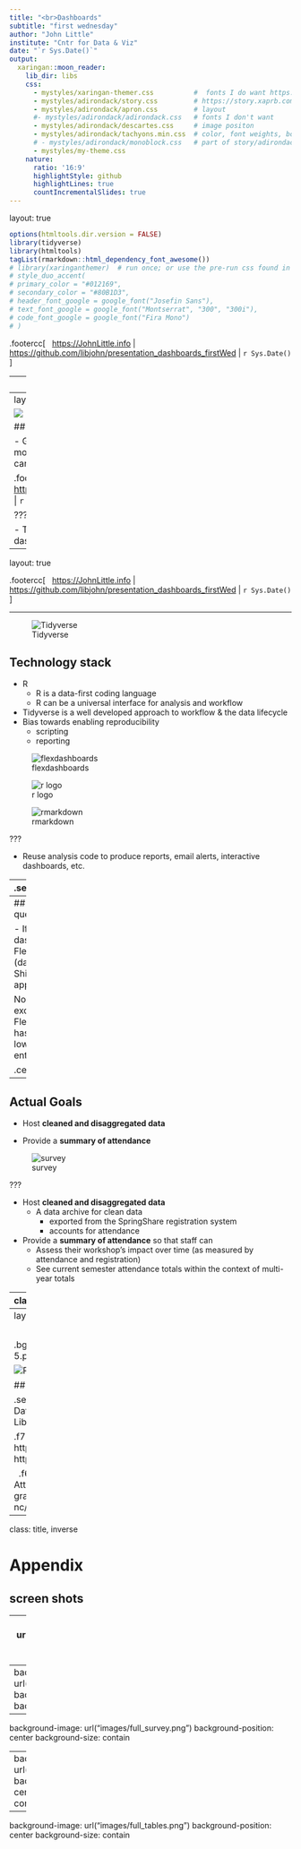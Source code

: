 ```yaml
---
title: "<br>Dashboards"
subtitle: "first wednesday"
author: "John Little"
institute: "Cntr for Data & Viz"
date: "`r Sys.Date()`"
output:
  xaringan::moon_reader:
    lib_dir: libs    
    css:
      - mystyles/xaringan-themer.css          #  fonts I do want https://pkg.garrickadenbuie.com/xaringanthemer/articles/xaringanthemer.html
      - mystyles/adirondack/story.css         # https://story.xaprb.com/slides/adirondack/
      - mystyles/adirondack/apron.css         # layout 
      #- mystyles/adirondack/adirondack.css   # fonts I don't want
      - mystyles/adirondack/descartes.css     # image positon 
      - mystyles/adirondack/tachyons.min.css  # color, font weights, boxes
      # - mystyles/adirondack/monoblock.css   # part of story/adirondack
      - mystyles/my-theme.css
    nature:
      ratio: '16:9'
      highlightStyle: github
      highlightLines: true
      countIncrementalSlides: true
---
```


layout: true

```r
options(htmltools.dir.version = FALSE)
library(tidyverse)
library(htmltools)
tagList(rmarkdown::html_dependency_font_awesome())
# library(xaringanthemer)  # run once; or use the pre-run css found in mystyles (xaringan-themer.css)
# style_duo_accent(
# primary_color = "#012169",
# secondary_color = "#80B1D3",
# header_font_google = google_font("Josefin Sans"),
# text_font_google = google_font("Montserrat", "300", "300i"),
# code_font_google = google_font("Fira Mono")
# )
```

.footercc[
<i class="fab fa-creative-commons"></i>&nbsp; <i class="fab fa-creative-commons-by"></i><i class="fab fa-creative-commons-nc"></i>  <a href = "https://JohnLittle.info"><span class = "opacity30">https://</span>JohnLittle<span class = "opacity30">.info</span></a> 
<span class = "opacity30"> | <a href="https://github.com/libjohn/presentation_dashboards_firstWed">https://github.com/libjohn/presentation_dashboards_firstWed</a> | `r Sys.Date()` </span>
]

---
class: img-right-full

![](images/attendance.png)

# Three tenets


- Just numbers
- Benefits of review
- Dashboard fatigue is a real thing 


???

- The implications of dashboard fatigue might be the most interesting thing to discuss in the QA

---
layout: false
class: img-left-full

![](images/by_dept_compare.png)

## Drivers

- Goal: create a dashboard of workshop attendance 
- CDVS motivated by the possibility of exploring data 
- Dashboard can be the basis of another  workshop 

.footercc[
<i class="fab fa-creative-commons"></i>&nbsp; <i class="fab fa-creative-commons-by"></i><i class="fab fa-creative-commons-nc"></i>  <a href = "https://JohnLittle.info"><span class = "opacity30">https://</span>JohnLittle<span class = "opacity30">.info</span></a> 
<span class = "opacity30"> | <a href="https://github.com/libjohn/presentation_dashboards_firstWed">https://github.com/libjohn/presentation_dashboards_firstWed</a> | `r Sys.Date()` </span>
]

???

- These are not exactly the best drivers for creating a dashboard.  They’re not bad either.

---
layout: true

.footercc[
<i class="fab fa-creative-commons"></i>&nbsp; <i class="fab fa-creative-commons-by"></i><i class="fab fa-creative-commons-nc"></i>  <a href = "https://JohnLittle.info"><span class = "opacity30">https://</span>JohnLittle<span class = "opacity30">.info</span></a> 
<span class = "opacity30"> | <a href="https://github.com/libjohn/presentation_dashboards_firstWed">https://github.com/libjohn/presentation_dashboards_firstWed</a> | `r Sys.Date()` </span>
]

---

![Tidyverse](images/tidyverse.png# w-10pct t-1 db fr mr-4)

## Technology stack 



- R   
    - R is a data-first coding language   
    - R can be a universal interface for analysis and workflow   
- Tidyverse is a well developed approach to workflow & the data lifecycle  
- Bias towards enabling reproducibility   
    - scripting   
    - reporting   
    

![flexdashboards](images/flexdashboard.png#  w-10pct fr fm mr-4)  

![r logo](images/r_logo.png# fm fr w-10pct mr-4)  

![rmarkdown](images/rmarkdown.png#  w-10pct fr mr-4)  

    
???

- Reuse analysis code to produce reports, email alerts, interactive dashboards, etc.  

---
.seagull[##Lesson]

.fl-10.w-60.bg.b.ba.bw1.br3.shadow-5.ph4.mt4.center.seagull[The last thing you should do is  
build the dashboard  
]  

- Identify target audience and scope  
- Create summary reports   
- Build a static analysis   
- Generate push-reports based on dynamic thresholds  
- Advanced: Build a reporting application

???
Or, in this case, build a workshop attendance application

---
## Other important question(s) 

- If developing the dashboard in R...  
    - Flexdashboard (dashboards)
    - Shiny (Web applications)

Not mutually exclusive but Flexdashboards has a significantly lower barrier to entry  

.center[![people](images/happy_people2.jpg# h-10pct w-33pct)] 

---
## Actual Goals  

- Host **cleaned and disaggregated data** 

- Provide a **summary of attendance** 

![survey](images/survey_1.png# absolute ofv r-3 w-75pct h-7-12th)


    
???

- Host **cleaned and disaggregated data** 
    - A data archive for clean data 
        - exported from the SpringShare registration system 
        - accounts for attendance
- Provide a **summary of attendance** so that staff can 
    - Assess their workshop’s impact over time (as measured by attendance and registration)
    - See current semester attendance totals within the context of multi-year totals

---
class: center

![](images/full_attendance.png# l-0 t-0 w-two-thirds h-80pct ofv absolute)
![](images/full_demographics.png# w-third h-40pct t-0 r-0 ofv absolute)
![](images/full_survey.png# w-third h-40pct t-40pct r-0 ofv absolute)
![](images/slice_tables.jpg# l-0 t-80pct w-100pct ofv absolute)

.seagull[
.absolute.w-5-12th.pa-3.l-4-12th.t-8-12th.b.ba.bw-4.br-4.bg-white-80[
Collage of dashboard screens
]
]

---
layout: false
class:  middle, center

<br>

.bg-washed-blue.b--navy.ba.bw2.br3.shadow-5.ph4.mt5[

![Rfun](images/rfun.png# fl l-4 w-2-12th)

## John R Little

.seagull[
.f5[Data Science Librarian  
Center for Data & Visualization Sciences  
Duke University Libraries  
]
]

.f7[https://johnlittle.info  
https://Rfun.library.duke.edu  
https://library.duke.edu/data  
]
]



<i class="fab fa-creative-commons fa-2x"></i> &nbsp; <i class="fab fa-creative-commons-by fa-2x"></i><i class="fab fa-creative-commons-nc fa-2x"></i>  
.f6.moon-gray[Creative Commons:  Attribution-NonCommercial 4.0]  
.f7.moon-gray[https://creativecommons.org/licenses/by-nc/4.0]

---
class: title, inverse

# Appendix

## screen shots

---
background-image: url("images/full_attendance.png")
background-position: center
background-size: contain

---
background-image: url("images/full_demographics.png")
background-position: center
background-size: contain

---
background-image: url("images/full_survey.png")
background-position: center
background-size: contain

---
background-image: url("images/full_series.png")
background-position: center
background-size: contain

---
background-image: url("images/full_tables.png")
background-position: center
background-size: contain



